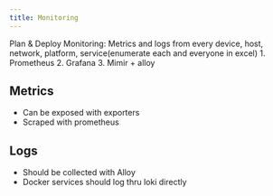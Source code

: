 ```yaml
---
title: Monitoring
---
```


Plan & Deploy Monitoring: Metrics and logs from every device, host, network, platform, service(enumerate each and everyone in excel)
	1. Prometheus
	2. Grafana
	3. Mimir + alloy


## Metrics
- Can be exposed with exporters
- Scraped with prometheus

## Logs
- Should be collected with Alloy
- Docker services should log thru loki directly
